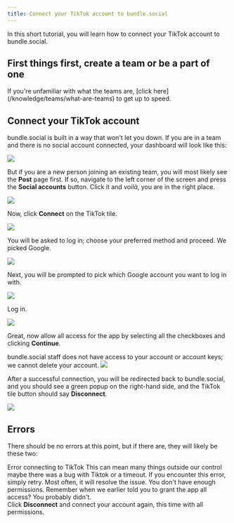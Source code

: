 ```yaml
---
title: Connect your TikTok account to bundle.social
---
```


In this short tutorial, you will learn how to connect your TikTok account to bundle.social.

<h2>First things first, create a team or be a part of one</h2>
If you're unfamiliar with what the teams are, [click here](/knowledge/teams/what-are-teams)
to get up to speed.

## Connect your TikTok account

bundle.social is built in a way that won't let you down. If you are in a team and there is no social account connected, your dashboard will look like this:

<Frame type='glass'>
  <img src='/images/knowledge/social-accounts/youtube/001_youtube.png' />
</Frame>

But if you are a new person joining an existing team, you will most likely see the **Post**
page first. If so, navigate to the left corner of the screen and press the **Social accounts**
button. Click it and _voilà_, you are in the right place.

<Frame type='glass'>
  <img src='/images/knowledge/social-accounts/youtube/002_youtube.png' />
</Frame>

Now, click **Connect** on the TikTok tile.

<Frame type='glass'>
  <img src='/images/knowledge/social-accounts/tiktok/001_tiktok.png' />
</Frame>

You will be asked to log in; choose your preferred method and proceed. We picked Google.

<Frame type='glass'>
  <img src='/images/knowledge/social-accounts/tiktok/002_tiktok.png' />
</Frame>

Next, you will be prompted to pick which Google account you want to log in with.

<Frame type='glass'>
  <img src='/images/knowledge/social-accounts/tiktok/003_tiktok.png' />
</Frame>

Log in.

<Frame type='glass'>
  <img src='/images/knowledge/social-accounts/tiktok/004_tiktok.png' />
</Frame>

Great, now allow all access for the app by selecting all the checkboxes and clicking **Continue**.

<Note>
  bundle.social staff does not have access to your account or account keys; we
  cannot delete your account.
</Note>
<Frame type='glass'>
  <img src='/images/knowledge/social-accounts/tiktok/005_tiktok.png' />
</Frame>

After a successful connection, you will be redirected back to bundle.social, and you should see a green popup on the right-hand side, and the TikTok tile button should say **Disconnect**.

<Frame type='glass'>
  <img src='/images/knowledge/social-accounts/tiktok/006_tiktok.png' />
</Frame>

## Errors

There should be no errors at this point, but if there are, they will likely be these two:

<Warning>Error connecting to TikTok</Warning>
This can mean many things outside our control maybe there was a bug with Tiktok or
a timeout. If you encounter this error, simply retry. Most often, it will resolve
the issue.
<Warning>You don't have enough permissions.</Warning>
Remember when we earlier told you to grant the app all access? You probably didn't. <br />
Click **Disconnect** and connect your account again, this time with all
permissions.
